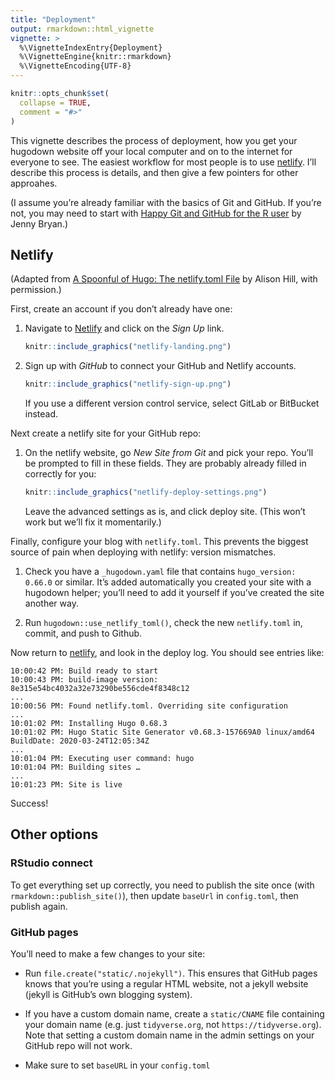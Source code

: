 ```yaml
---
title: "Deployment"
output: rmarkdown::html_vignette
vignette: >
  %\VignetteIndexEntry{Deployment}
  %\VignetteEngine{knitr::rmarkdown}
  %\VignetteEncoding{UTF-8}
---
```


```r
knitr::opts_chunk$set(
  collapse = TRUE,
  comment = "#>"
)
```

This vignette describes the process of deployment, how you get your hugodown website off your local computer and on to the internet for everyone to see. The easiest workflow for most people is to use [netlify](https://www.netlify.com). I'll describe this process is details, and then give a few pointers for other approahes.

(I assume you're already familiar with the basics of Git and GitHub. If you're not, you may need to start with [Happy Git and GitHub for the R user](http://happygitwithr.com/) by Jenny Bryan.)

## Netlify

(Adapted from [A Spoonful of Hugo: The netlify.toml File](https://alison.rbind.io/post/2017-06-12-up-and-running-with-blogdown/#deploy-in-netlify) by Alison Hill, with permission.)

First, create an account if you don't already have one:

1.  Navigate to [Netlify](https://www.netlify.com/) and click on the *Sign Up* link.

    ```r
    knitr::include_graphics("netlify-landing.png")
    ```

2.  Sign up with *GitHub* to connect your GitHub and Netlify accounts.

    ```r
    knitr::include_graphics("netlify-sign-up.png")
    ```

    If you use a different version control service, select GitLab or BitBucket instead.

Next create a netlify site for your GitHub repo:

1.  On the netlify website, go *New Site from Git* and pick your repo. You'll be prompted to fill in these fields. They are probably already filled in correctly for you:

    ```r
    knitr::include_graphics("netlify-deploy-settings.png")
    ```

    Leave the advanced settings as is, and click deploy site. (This won't work but we'll fix it momentarily.)

Finally, configure your blog with `netlify.toml`. This prevents the biggest source of pain when deploying with netlify: version mismatches.

1.  Check you have a `_hugodown.yaml` file that contains `hugo_version: 0.66.0` or similar. It's added automatically you created your site with a hugodown helper; you'll need to add it yourself if you've created the site another way.

2.  Run `hugodown::use_netlify_toml()`, check the new `netlify.toml` in, commit, and push to Github.

Now return to [netlify](https://app.netlify.com), and look in the deploy log. You should see entries like:

    10:00:42 PM: Build ready to start
    10:00:43 PM: build-image version: 8e315e54bc4032a32e73290be556cde4f8348c12
    ...
    10:00:56 PM: Found netlify.toml. Overriding site configuration
    ...
    10:01:02 PM: Installing Hugo 0.68.3
    10:01:02 PM: Hugo Static Site Generator v0.68.3-157669A0 linux/amd64 BuildDate: 2020-03-24T12:05:34Z
    ...
    10:01:04 PM: Executing user command: hugo
    10:01:04 PM: Building sites …
    ...
    10:01:23 PM: Site is live

Success!

## Other options

### RStudio connect

To get everything set up correctly, you need to publish the site once (with `rmarkdown::publish_site()`), then update `baseUrl` in `config.toml`, then publish again.

### GitHub pages

You'll need to make a few changes to your site:

-   Run `file.create("static/.nojekyll")`. This ensures that GitHub pages knows that you're using a regular HTML website, not a jekyll website (jekyll is GitHub's own blogging system).

-   If you have a custom domain name, create a `static/CNAME` file containing your domain name (e.g. just `tidyverse.org`, not `https://tidyverse.org`). Note that setting a custom domain name in the admin settings on your GitHub repo will not work.

-   Make sure to set `baseURL` in your `config.toml`
